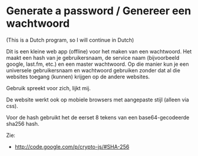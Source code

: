 =Generate a password / Genereer een wachtwoord =
(This is a Dutch program, so I will continue in Dutch)

Dit is een kleine web app (offline) voor het maken van een wachtwoord. Het maakt een hash van je gebruikersnaam, de service naam (bijvoorbeeld google, last.fm, etc.) en een master wachtwoord. Op die manier kun je een universele gebruikersnaam en wachtwoord gebruiken zonder dat al die websites toegang (kunnen) krijgen op de andere websites.

Gebruik spreekt voor zich, lijkt mij.

De website werkt ook op mobiele browsers met aangepaste stijl (alleen via css).

Voor de hash gebruikt het de eerset 8 tekens van een base64-gecodeerde sha256 hash.

Zie:
* http://code.google.com/p/crypto-js/#SHA-256

